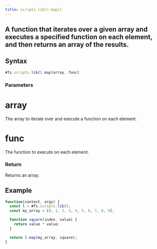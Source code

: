 ```yaml
---
title: scripts.lib().map()
---
```


## A function that iterates over a given array and executes a specified function on each element, and then returns an array of the results.

## Syntax

```js
#fs.scripts.lib().map(array, func)
```

### Parameters

# array

The array to iterate over and execute a function on each element.

# func

The function to execute on each element.

### Return

Returns an array.

## Example

```js
function(context, args) {
  const l = #fs.scripts.lib();
  const my_array = [0, 1, 2, 3, 4, 5, 6, 7, 8, 9];

  function square(index, value) {
    return value * value;
  }

  return l.map(my_array, square);
}
```
